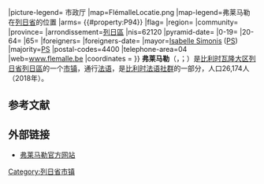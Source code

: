 {{noteTA|G1=比利时地名}}
{{Infobox Belgium municipality
|name=弗莱马勒
|native_name= <small>{{native name|fr|Flémalle}}<br>{{native name|wa|Flémåle}}</small>
|picture= {{#property:P18}}
|picture-legend= 市政厅
|map=FlémalleLocatie.png
|map-legend=弗莱马勒在[[列日省|列日省]]的位置
|arms= {{#property:P94}}
|flag=
|region={{BE-REG-WAL}}
|community={{BE-FR}}
|province={{BE-PROV-LG}}
|arrondissement=[[列日區_(比利時)|列日區]]
|nis=62120
|pyramid-date=
|0-19=
|20-64=
|65=
|foreigners=
|foreigners-date=
|mayor=[[Isabelle_Simonis|Isabelle Simonis]] ([[社会党_(比利时)|PS]])
|majority=[[社会党_(比利时)|PS]]
|postal-codes=4400
|telephone-area=04
|web=[http://www.flemalle.be/ www.flemalle.be]
|coordinates = {{coord|50|36|N|05|28|E|region:BE|display=inline,title}}
}}
'''弗莱马勒'''（{{lang-fr|Flémalle}}，{{IPA-fr|flemal}}；{{lang-wa|Flémåle}}）是[[比利时|比利时]][[瓦隆大区|瓦隆大区]][[列日省|列日省]][[列日區_(比利時)|列日區]]的一个[[市镇_(比利时)|市镇]]，通行[[法语|法语]]，是[[比利时法语社群|比利时法语社群]]的一部分，人口26,174人（2018年）。

== 参考文献 ==
{{Reflist}}

==外部链接==
*[http://www.flemalle.be/ 弗莱马勒官方网站] {{Wayback|url=http://www.flemalle.be/ |date=20080702025730 }}

{{列日省市镇}}

{{DEFAULTSORT:Flémalle}}
{{Belgium-geo-stub}}

[[Category:列日省市镇|Category:列日省市镇]]